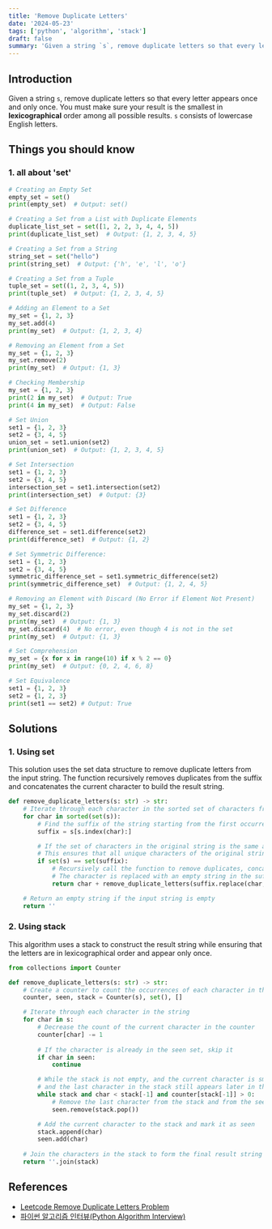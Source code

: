 ```yaml
---
title: 'Remove Duplicate Letters'
date: '2024-05-23'
tags: ['python', 'algorithm', 'stack']
draft: false
summary: 'Given a string `s`, remove duplicate letters so that every letter appears once and only once.'
---
```


## Introduction
Given a string `s`, remove duplicate letters so that every letter appears once and only once. You must make sure your result is 
the smallest in **lexicographical** order among all possible results. `s` consists of lowercase English letters.

## Things you should know
### 1. all about 'set'
```python:set.py
# Creating an Empty Set
empty_set = set()
print(empty_set)  # Output: set()

# Creating a Set from a List with Duplicate Elements
duplicate_list_set = set([1, 2, 2, 3, 4, 4, 5])
print(duplicate_list_set)  # Output: {1, 2, 3, 4, 5}

# Creating a Set from a String
string_set = set("hello")
print(string_set)  # Output: {'h', 'e', 'l', 'o'}

# Creating a Set from a Tuple
tuple_set = set((1, 2, 3, 4, 5))
print(tuple_set)  # Output: {1, 2, 3, 4, 5}

# Adding an Element to a Set
my_set = {1, 2, 3}
my_set.add(4)
print(my_set)  # Output: {1, 2, 3, 4}

# Removing an Element from a Set
my_set = {1, 2, 3}
my_set.remove(2)
print(my_set)  # Output: {1, 3}

# Checking Membership
my_set = {1, 2, 3}
print(2 in my_set)  # Output: True
print(4 in my_set)  # Output: False

# Set Union
set1 = {1, 2, 3}
set2 = {3, 4, 5}
union_set = set1.union(set2)
print(union_set)  # Output: {1, 2, 3, 4, 5}

# Set Intersection
set1 = {1, 2, 3}
set2 = {3, 4, 5}
intersection_set = set1.intersection(set2)
print(intersection_set)  # Output: {3}

# Set Difference
set1 = {1, 2, 3}
set2 = {3, 4, 5}
difference_set = set1.difference(set2)
print(difference_set)  # Output: {1, 2}

# Set Symmetric Difference:
set1 = {1, 2, 3}
set2 = {3, 4, 5}
symmetric_difference_set = set1.symmetric_difference(set2)
print(symmetric_difference_set)  # Output: {1, 2, 4, 5}

# Removing an Element with Discard (No Error if Element Not Present)
my_set = {1, 2, 3}
my_set.discard(2)
print(my_set)  # Output: {1, 3}
my_set.discard(4)  # No error, even though 4 is not in the set
print(my_set)  # Output: {1, 3}

# Set Comprehension
my_set = {x for x in range(10) if x % 2 == 0}
print(my_set)  # Output: {0, 2, 4, 6, 8}

# Set Equivalence
set1 = {1, 2, 3}
set2 = {1, 2, 3}
print(set1 == set2) # Output: True
```

## Solutions
### 1. Using set
This solution uses the set data structure to remove duplicate letters 
from the input string. The function recursively removes duplicates from the suffix and concatenates the current character to build the result string. 


```python:using_stack.py
def remove_duplicate_letters(s: str) -> str:
    # Iterate through each character in the sorted set of characters from the string
    for char in sorted(set(s)):
        # Find the suffix of the string starting from the first occurrence of the character
        suffix = s[s.index(char):]

        # If the set of characters in the original string is the same as the set in the suffix
        # This ensures that all unique characters of the original string are present in the suffix
        if set(s) == set(suffix):
            # Recursively call the function to remove duplicates, concatenating the current character
            # The character is replaced with an empty string in the suffix to avoid repetition
            return char + remove_duplicate_letters(suffix.replace(char, ''))

    # Return an empty string if the input string is empty
    return ''
```


### 2. Using stack
This algorithm uses a stack to construct the result string while ensuring that 
the letters are in lexicographical order and appear only once.


```python:iteration.py
from collections import Counter

def remove_duplicate_letters(s: str) -> str:
    # Create a counter to count the occurrences of each character in the string
    counter, seen, stack = Counter(s), set(), []

    # Iterate through each character in the string
    for char in s:
        # Decrease the count of the current character in the counter
        counter[char] -= 1
        
        # If the character is already in the seen set, skip it
        if char in seen:
            continue

        # While the stack is not empty, and the current character is smaller than the last character in the stack
        # and the last character in the stack still appears later in the string (i.e., its count is greater than 0)
        while stack and char < stack[-1] and counter[stack[-1]] > 0:
            # Remove the last character from the stack and from the seen set
            seen.remove(stack.pop())

        # Add the current character to the stack and mark it as seen
        stack.append(char)
        seen.add(char)
    
    # Join the characters in the stack to form the final result string
    return ''.join(stack)
```

## References

- [Leetcode Remove Duplicate Letters Problem](https://leetcode.com/problems/remove-duplicate-letters)
- [파이썬 알고리즘 인터뷰(Python Algorithm Interview)](https://www.aladin.co.kr/shop/wproduct.aspx?ItemId=245495826)
